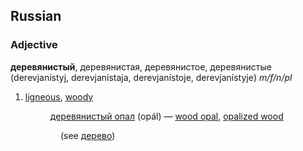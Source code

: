 ==Russian==
===Adjective===
'''деревянистый''', деревянистая, деревянистое, деревянистые (derevjanístyj, derevjanístaja, derevjanístoje, derevjanístyje) ''m/f/n/pl''

#[[ligneous]], [[woody]]
#:[[деревянистый опал]] (opál) — [[wood opal]], [[opalized wood]]


::(see [[дерево]])